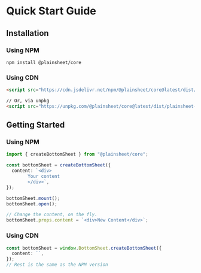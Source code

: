 # Quick Start Guide

## Installation

### Using NPM

```shell copy
npm install @plainsheet/core
```

### Using CDN

```html copy
<script src="https://cdn.jsdelivr.net/npm/@plainsheet/core@latest/dist/plainsheet-core.umd.js"></script>

// Or, via unpkg
<script src="https://unpkg.com/@plainsheet/core@latest/dist/plainsheet-core.umd.js"></script>
```

## Getting Started

### Using NPM

```ts copy
import { createBottomSheet } from "@plainsheet/core";

const bottomSheet = createBottomSheet({
  content: `<div> 
        Your content
        </div>`,
});

bottomSheet.mount();
bottomSheet.open();

// Change the content, on the fly.
bottomSheet.props.content = `<div>New Content</div>`;
```

### Using CDN

```ts copy
const bottomSheet = window.BottomSheet.createBottomSheet({
  content: ``,
});
// Rest is the same as the NPM version
```
